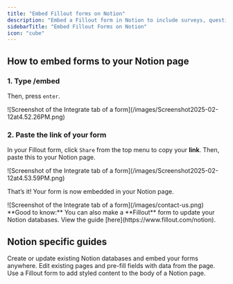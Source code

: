```yaml
---
title: "Embed Fillout forms on Notion"
description: "Embed a Fillout form in Notion to include surveys, questionnaires, and other forms within your workspace."
sidebarTitle: "Embed Fillout Forms on Notion"
icon: "cube"
---
```


## How to embed forms to your Notion page

### 1. Type /embed

Then, press `enter`.

<Frame>
  ![Screenshot of the Integrate tab of a form](/images/Screenshot2025-02-12at4.52.26PM.png)
</Frame>

### 2. Paste the link of your form

In your Fillout form, click `Share` from the top menu to copy your **link**. Then, paste this to your Notion page.

<Frame>
  ![Screenshot of the Integrate tab of a form](/images/Screenshot2025-02-12at4.53.59PM.png)
</Frame>

That’s it\! Your form is now embedded in your Notion page.

<Frame>
  ![Screenshot of the Integrate tab of a form](/images/contact-us.png)
</Frame>

<Check>
  **Good to know:** You can also make a **Fillout** form to update your Notion databases. View the guide [here](https://www.fillout.com/notion).
</Check>

## Notion specific guides

<CardGroup cols={3}>
  <Card title="Create a Notion form" icon="cube" iconType="regular" color="#FFC738" href="/help/notion">
    Create or update existing Notion databases and embed your forms anywhere.
  </Card>
  <Card title="Update existing Notion pages" icon="arrow-rotate-right" iconType="regular" color="#FFC738" href="/help/notion-update-form">
    Edit existing pages and pre-fill fields with data from the page.
  </Card>
  <Card title="Add contents to a Notion page" icon="file-waveform" iconType="regular" color="#FFC738" href="/help/notion-add-page-content">
    Use a Fillout form to add styled content to the body of a Notion page.
  </Card>
</CardGroup>